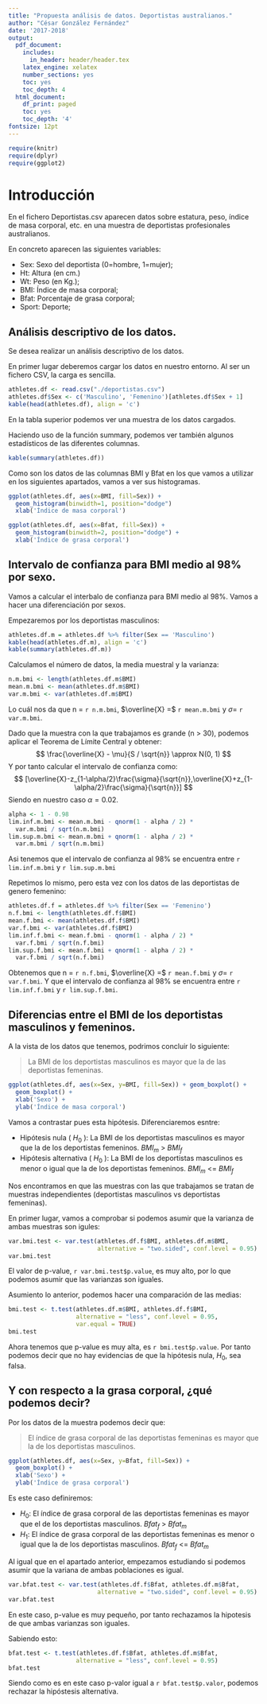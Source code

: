 ```yaml
---
title: "Propuesta análisis de datos. Deportistas australianos."
author: "César González Fernández"
date: '2017-2018'
output:
  pdf_document:
    includes:
      in_header: header/header.tex
    latex_engine: xelatex
    number_sections: yes
    toc: yes
    toc_depth: 4
  html_document:
    df_print: paged
    toc: yes
    toc_depth: '4'
fontsize: 12pt
---
```


\newpage

```r
require(knitr)
require(dplyr)
require(ggplot2)
```

# Introducción

En el fichero Deportistas.csv aparecen datos sobre estatura, peso, índice de masa corporal, etc. en una muestra de deportistas profesionales australianos.

En concreto aparecen las siguientes variables:

* Sex: Sexo del deportista (0=hombre, 1=mujer);
* Ht: Altura (en cm.)
* Wt: Peso (en Kg.);
* BMI: Índice de masa corporal;
* Bfat: Porcentaje de grasa corporal;
* Sport: Deporte;

## Análisis descriptivo de los datos.

Se desea realizar un análisis descriptivo de los datos.

En primer lugar deberemos cargar los datos en nuestro entorno. Al ser un fichero CSV, la carga es sencilla.

```r
athletes.df <- read.csv("./deportistas.csv")
athletes.df$Sex <- c('Masculino', 'Femenino')[athletes.df$Sex + 1]
kable(head(athletes.df), align = 'c')
```

En la tabla superior podemos ver una muestra de los datos cargados.

Haciendo uso de la función summary, podemos ver también algunos estadísticos de las diferentes columnas.

```r
kable(summary(athletes.df))
```

Como son los datos de las columnas BMI y Bfat en los que vamos a utilizar en los siguientes apartados, vamos a ver sus histogramas.

```r
ggplot(athletes.df, aes(x=BMI, fill=Sex)) +
  geom_histogram(binwidth=1, position="dodge")
  xlab('Índice de masa corporal')
```

```r
ggplot(athletes.df, aes(x=Bfat, fill=Sex)) +
  geom_histogram(binwidth=2, position="dodge") +
  xlab('Índice de grasa corporal')
```

## Intervalo de confianza para BMI medio al 98% por sexo.

Vamos a calcular el interbalo de confianza para BMI medio al 98%. Vamos a hacer una diferenciación por sexos.

Empezaremos por los deportistas masculinos:

```r
athletes.df.m = athletes.df %>% filter(Sex == 'Masculino')
kable(head(athletes.df.m), align = 'c')
kable(summary(athletes.df.m))
```

Calculamos el número de datos, la media muestral y la varianza:

```r
n.m.bmi <- length(athletes.df.m$BMI)
mean.m.bmi <- mean(athletes.df.m$BMI)
var.m.bmi <- var(athletes.df.m$BMI)
```

Lo cuál nos da que n = `r n.m.bmi`, $\overline{X} =$ `r mean.m.bmi` y $\sigma =$ `r var.m.bmi`.

Dado que la muestra con la que trabajamos es grande (n > 30), podemos aplicar el Teorema de Límite Central y obtener:
$$
\frac{\overline{X} - \mu}{S / \sqrt{n}} \approx N(0, 1)
$$
Y por tanto calcular el intervalo de confianza como:
$$
[\overline{X}-z_{1-\alpha/2}\frac{\sigma}{\sqrt{n}},\overline{X}+z_{1-\alpha/2}\frac{\sigma}{\sqrt{n}}]
$$
Siendo en nuestro caso $\alpha = 0.02$.

```r
alpha <- 1 - 0.98
lim.inf.m.bmi <- mean.m.bmi - qnorm(1 - alpha / 2) *
  var.m.bmi / sqrt(n.m.bmi)
lim.sup.m.bmi <- mean.m.bmi + qnorm(1 - alpha / 2) *
  var.m.bmi / sqrt(n.m.bmi)
```

Asi tenemos que el intervalo de confianza al 98% se encuentra entre `r lim.inf.m.bmi` y `r lim.sup.m.bmi`

Repetimos lo mismo, pero esta vez con los datos de las deportistas de genero femenino:

```r
athletes.df.f = athletes.df %>% filter(Sex == 'Femenino')
n.f.bmi <- length(athletes.df.f$BMI)
mean.f.bmi <- mean(athletes.df.f$BMI)
var.f.bmi <- var(athletes.df.f$BMI)
lim.inf.f.bmi <- mean.f.bmi - qnorm(1 - alpha / 2) *
  var.f.bmi / sqrt(n.f.bmi)
lim.sup.f.bmi <- mean.f.bmi + qnorm(1 - alpha / 2) *
  var.f.bmi / sqrt(n.f.bmi)
```

Obtenemos que  n = `r n.f.bmi`, $\overline{X} =$ `r mean.f.bmi` y $\sigma =$ `r var.f.bmi`. Y que el intervalo de confianza al 98% se encuentra entre `r lim.inf.f.bmi` y `r lim.sup.f.bmi`.

## Diferencias entre el BMI de los deportistas masculinos y femeninos.

A la vista de los datos que tenemos, podrimos concluir lo siguiente:

> La BMI de los deportistas masculinos es mayor que la de las deportistas femeninas.

```r
ggplot(athletes.df, aes(x=Sex, y=BMI, fill=Sex)) + geom_boxplot() +
  geom_boxplot() +
  xlab('Sexo') +
  ylab('Índice de masa corporal')
```

Vamos a contrastar pues esta hipótesis. Diferenciaremos esntre:

* Hipótesis nula ( $H_0$ ): La BMI de los deportistas masculinos es mayor que la de los deportistas femeninos. $BMI_m$ > $BMI_f$
* Hipótesis alternativa ( $H_0$ ): La BMI de los deportistas masculinos es menor o igual que la de los deportistas femeninos. $BMI_m$ <= $BMI_f$

Nos encontramos en que las muestras con las que trabajamos se tratan de muestras independientes (deportistas masculinos vs deportistas femeninas). 

En primer lugar, vamos a comprobar si podemos asumir que la varianza de ambas muestras son igules:

```r
var.bmi.test <- var.test(athletes.df.f$BMI, athletes.df.m$BMI,
                         alternative = "two.sided", conf.level = 0.95)
var.bmi.test
```

El valor de p-value, `r var.bmi.test$p.value`, es muy alto, por lo que podemos asumir que las varianzas son iguales.

Asumiento lo anterior, podemos hacer una comparación de las medias:

```r
bmi.test <- t.test(athletes.df.m$BMI, athletes.df.f$BMI,
                   alternative = "less", conf.level = 0.95,
                   var.equal = TRUE)
bmi.test
```

Ahora tenemos que p-value es muy alta, es `r bmi.test$p.value`. Por tanto podemos decir que no hay evidencias de que la hipótesis nula, $H_0$, sea falsa.


## Y con respecto a la grasa corporal, ¿qué podemos decir?

Por los datos de la muestra podemos decir que:

> El índice de grasa corporal de las deportistas femeninas es mayor que la de los deportistas masculinos.

```r
ggplot(athletes.df, aes(x=Sex, y=Bfat, fill=Sex)) +
  geom_boxplot() +
  xlab('Sexo') +
  ylab('Índice de grasa corporal')
```


Es este caso definiremos:

* $H_0$: El índice de grasa corporal de las deportistas femeninas es mayor que el de los deportistas masculinos. $Bfat_f$ > $Bfat_m$
* $H_1$: El índice de grasa corporal de las deportistas femeninas es menor o igual que la de los deportistas masculinos. $Bfat_f$ <= $Bfat_m$

Al igual que en el apartado anterior, empezamos estudiando si podemos asumir que la variana de ambas poblaciones es igual.

```r
var.bfat.test <- var.test(athletes.df.f$Bfat, athletes.df.m$Bfat,
                         alternative = "two.sided", conf.level = 0.95)
var.bfat.test
```

En este caso, p-value es muy pequeño, por tanto rechazamos la hipotesis de que ambas varianzas son iguales. 

Sabiendo esto:

```r
bfat.test <- t.test(athletes.df.f$Bfat, athletes.df.m$Bfat,
                   alternative = "less", conf.level = 0.95)
bfat.test
```

Siendo como es en este caso p-valor igual a `r bfat.test$p.valor`, podemos rechazar la hipóstesis alternativa.